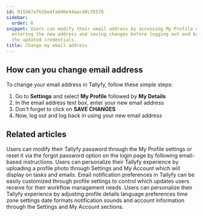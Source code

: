 ```yaml
---
id: 911667af62be4fa040e44aecd0c35578
sidebar:
  order: 6
snippet: Users can modify their email address by accessing My Profile under Settings
  entering the new address and saving changes before logging out and back in with
  the updated credentials.
title: Change my email address
---
```


## How can you change email address

To change your email address in Tallyfy, follow these simple steps:

1. Go to **Settings** and select **My Profile** followed by **My Details**
2. In the email address text box, enter your new email address
3. Don't forget to click on **SAVE CHANGES**
4. Now, log out and log back in using your new email address


## Related articles
<CardGrid>
<LinkTitleCard header="<b>Personal Settings > Change or reset your password</b>" href="/products/pro/settings/personal-settings/how-can-i-change-or-reset-my-tallyfy-password/" > Users can modify their Tallyfy password through the My Profile settings or reset it via the forgot password option on the login page by following email-based instructions. </LinkTitleCard>
<LinkTitleCard header="<b>Personal Settings > Update your profile picture</b>" href="/products/pro/settings/personal-settings/how-can-i-set-up-my-profile-photo-on-tallyfy/" > Users can personalize their Tallyfy experience by uploading a profile photo through Settings and My Account which will display on tasks and emails. </LinkTitleCard>
<LinkTitleCard header="<b>Personal Settings > Manage Email Notifications</b>" href="/products/pro/settings/personal-settings/how-can-i-manage-email-notifications-in-tallyfy/" > Email notification preferences in Tallyfy can be easily customized through profile settings to control which updates users receive for their workflow management needs. </LinkTitleCard>
<LinkTitleCard header="<b>Personal Settings > Personalization settings</b>" href="/products/pro/settings/personal-settings/personalization-settings/" > Users can personalize their Tallyfy experience by adjusting profile details language preferences time zone settings date formats notification sounds and account information through the Settings and My Account sections. </LinkTitleCard>
</CardGrid>